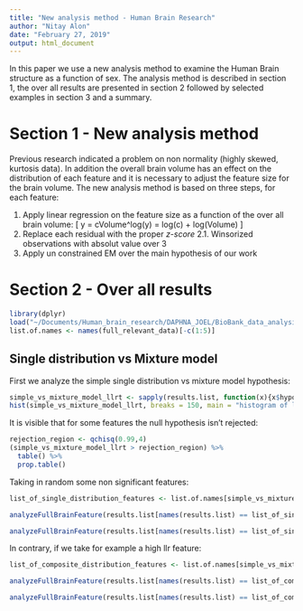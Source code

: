 ```yaml
---
title: "New analysis method - Human Brain Research"
author: "Nitay Alon"
date: "February 27, 2019"
output: html_document
---
```


In this paper we use a new analysis method to examine the Human Brain structure as a function of sex. The analysis method is described in section 1, the over all results are presented in section 2 followed by selected examples in section 3 and a summary.

# Section 1 - New analysis method
Previous research indicated a problem on non normality (highly skewed, kurtosis data). In addition the overall brain volume has an effect on the distribution of each feature and it is necessary to adjust the feature size for the brain volume. The new analysis method is based on three steps, for each feature:

1. Apply linear regression on the feature size as a function of the over all brain volume:
\[
y = cVolume^\alpha \implies log(y) = log(c) + \alpha log(Volume) 
\]
2. Replace each residual with the proper *z-score*
2.1. Winsorized observations with absolut value over 3 
3. Apply un constrained EM over the main hypothesis of our work

# Section 2 - Over all results
```r
library(dplyr)
load("~/Documents/Human_brain_research/DAPHNA_JOEL/BioBank_data_analysis/New_Analysis_Method/Residuals_analysis_methods/Results/New_analysis_method_results.RData")
list.of.names <- names(full_relevant_data)[-c(1:5)]
```

## Single distribution vs Mixture model
First we analyze the simple single distribution vs mixture model hypothesis:
```r
simple_vs_mixture_model_llrt <- sapply(results.list, function(x){x$hypothesis_results$simple_vs_compostie_llrt})
hist(simple_vs_mixture_model_llrt, breaks = 150, main = "histogram of llr statistic", sub = "Single distribution vs mixture model",xlab = "LLR")
```

It is visible that for some features the null hypothesis isn't rejected:
```r
rejection_region <- qchisq(0.99,4)
(simple_vs_mixture_model_llrt > rejection_region) %>% 
  table() %>% 
  prop.table()
```

Taking in random some non significant features:
```r
list_of_single_distribution_features <- list.of.names[simple_vs_mixture_model_llrt < rejection_region]

analyzeFullBrainFeature(results.list[names(results.list) == list_of_single_distribution_features[1]],plot = T)

analyzeFullBrainFeature(results.list[names(results.list) == list_of_single_distribution_features[10]],plot = T)
```

In contrary, if we take for example a high llr feature:
```r
list_of_composite_distribution_features <- list.of.names[simple_vs_mixture_model_llrt > rejection_region]

analyzeFullBrainFeature(results.list[names(results.list) == list_of_composite_distribution_features[2]],plot = T)

analyzeFullBrainFeature(results.list[names(results.list) == list_of_composite_distribution_features[10]],plot = T)
```


